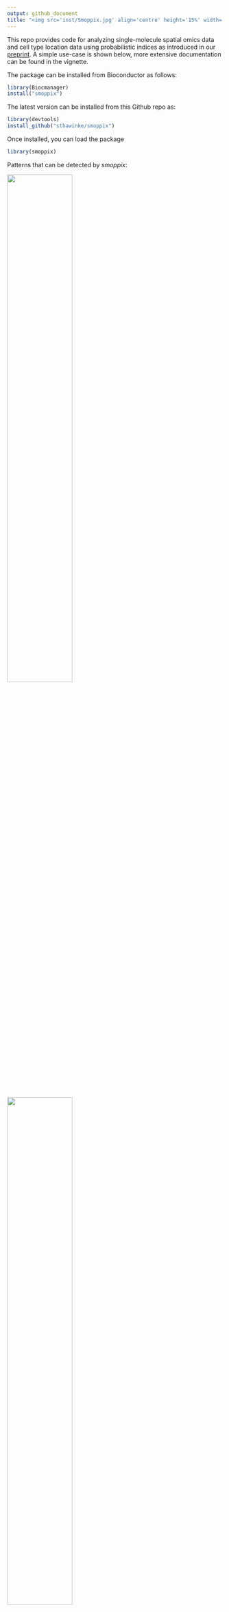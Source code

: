```yaml
---
output: github_document
title: "<img src='inst/Smoppix.jpg' align='centre' height='15%' width='15%'/>SMOPPIX: Single-MOlecule sPatial omics data analysed using the Probabilistic IndeX"
---
```


This repo provides code for analyzing single-molecule spatial omics data and cell type location data using probabilistic indices as introduced in our [preprint](https://doi.org/10.1101/2025.05.20.654270). A simple use-case is shown below, more extensive documentation can be found in the vignette.

The package can be installed from Bioconductor as follows:

```r
library(Biocmanager)
install("smoppix")
```

The latest version can be installed from this Github repo as:

```r
library(devtools)
install_github("sthawinke/smoppix")
```

Once installed, you can load the package

```r
library(smoppix)
```

Patterns that can be detected by _smoppix_:

<img src='inst/CSR.jpg' align='centre' height='55%' width='55%'/>
<img src='inst/CSRbi.jpg' align='centre' height='55%' width='55%'/>

For illustration, we now load an example dataset, contained in the package. It is in table format, so we first convert it to a _spatstat_ hyperframe. 

```r
data(Yang)
hypYang <- buildHyperFrame(Yang,
    coordVars = c("x", "y"),
    imageVars = c("day", "root", "section")
)
```

The number of unique images found is printed, make sure that this is what you expected. Now to make completely sure the software has understood us, we make an exploratory plot:

```r
plotExplore(hypYang)
```

As an example analysis, we estimate the univariate nearest neighbour probabilistic index as a measure of aggregation (clustering):

```r
nnObj <- estPis(hypYang, pis = "nn", null = "background", verbose = FALSE)
```

We add a variance weighting function to prepare for analysis and plot it:

```r
nnObj <- addWeightFunction(nnObj, designVars = c("day", "root"))
plotWf(nnObj, pi = "nn")
```

As expected, the weight allotted to the point pattern increases with the number of molecules in it: denser patterns provide more precise estimates of localization patterns.

Next is the inference step: we fit linear mixed models, and show the most significant results:

```r
allModsNN <- fitLMMs(nnObj, fixedVars = "day", randomVars = "root")
head(getResults(allModsNN, "nn", "Intercept"))
```

Let's make it visual and plot the most significantly aggregated transcripts:

```r
plotTopResults(hypYang, allModsNN, pi = "nn")
```

Finally write the results to a spreadsheet:

```r
writeToXlsx(allModsNN, file = "myfile.xlsx")
```

A more extensive description of the _smoppix_ functionality can be found in the vignette, which can be accessed by calling

```r
browseVignettes("smoppix")
```

A schematic representation of the _smoppix_ pipeline is shown below:

<img src='inst/tikzPic.jpg' align='centre' height='100%' width='100%'/>